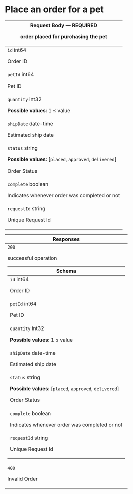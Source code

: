 # Place an order for a pet

<table style={{"display":"table","width":"100%"}}><thead><tr><th style={{"textAlign":"left"}}>Request Body <span style={{"opacity":"0.6"}}> — </span><strong style={{"fontSize":"var(--ifm-code-font-size)","color":"var(--openapi-required)"}}> REQUIRED</strong><div>

order placed for purchasing the pet

</div></th></tr></thead><tbody><tr><td><code>id</code><span style={{"opacity":"0.6"}}> int64</span><div style={{"marginTop":"var(--ifm-table-cell-padding)"}}>

Order ID

</div></td></tr><tr><td><code>petId</code><span style={{"opacity":"0.6"}}> int64</span><div style={{"marginTop":"var(--ifm-table-cell-padding)"}}>

Pet ID

</div></td></tr><tr><td><code>quantity</code><span style={{"opacity":"0.6"}}> int32</span><div style={{"marginTop":"var(--ifm-table-cell-padding)"}}>

**Possible values:** 1 ≤ value

</div></td></tr><tr><td><code>shipDate</code><span style={{"opacity":"0.6"}}> date-time</span><div style={{"marginTop":"var(--ifm-table-cell-padding)"}}>

Estimated ship date

</div></td></tr><tr><td><code>status</code><span style={{"opacity":"0.6"}}> string</span><div style={{"marginTop":"var(--ifm-table-cell-padding)"}}>

**Possible values:** [`placed`, `approved`, `delivered`]

</div><div style={{"marginTop":"var(--ifm-table-cell-padding)"}}>

Order Status

</div></td></tr><tr><td><code>complete</code><span style={{"opacity":"0.6"}}> boolean</span><div style={{"marginTop":"var(--ifm-table-cell-padding)"}}>

Indicates whenever order was completed or not

</div></td></tr><tr><td><code>requestId</code><span style={{"opacity":"0.6"}}> string</span><div style={{"marginTop":"var(--ifm-table-cell-padding)"}}>

Unique Request Id

</div></td></tr></tbody></table><table style={{"display":"table","width":"100%"}}><thead><tr><th style={{"textAlign":"left"}}>Responses</th></tr></thead><tbody><tr><td><div style={{"display":"flex"}}><div style={{"marginRight":"var(--ifm-table-cell-padding)"}}><code>200</code></div><div>

successful operation

</div></div><div><table style={{"display":"table","width":"100%","marginTop":"var(--ifm-table-cell-padding)","marginBottom":"0px"}}><thead><tr><th style={{"textAlign":"left"}}>Schema <div></div></th></tr></thead><tbody><tr><td><code>id</code><span style={{"opacity":"0.6"}}> int64</span><div style={{"marginTop":"var(--ifm-table-cell-padding)"}}>

Order ID

</div></td></tr><tr><td><code>petId</code><span style={{"opacity":"0.6"}}> int64</span><div style={{"marginTop":"var(--ifm-table-cell-padding)"}}>

Pet ID

</div></td></tr><tr><td><code>quantity</code><span style={{"opacity":"0.6"}}> int32</span><div style={{"marginTop":"var(--ifm-table-cell-padding)"}}>

**Possible values:** 1 ≤ value

</div></td></tr><tr><td><code>shipDate</code><span style={{"opacity":"0.6"}}> date-time</span><div style={{"marginTop":"var(--ifm-table-cell-padding)"}}>

Estimated ship date

</div></td></tr><tr><td><code>status</code><span style={{"opacity":"0.6"}}> string</span><div style={{"marginTop":"var(--ifm-table-cell-padding)"}}>

**Possible values:** [`placed`, `approved`, `delivered`]

</div><div style={{"marginTop":"var(--ifm-table-cell-padding)"}}>

Order Status

</div></td></tr><tr><td><code>complete</code><span style={{"opacity":"0.6"}}> boolean</span><div style={{"marginTop":"var(--ifm-table-cell-padding)"}}>

Indicates whenever order was completed or not

</div></td></tr><tr><td><code>requestId</code><span style={{"opacity":"0.6"}}> string</span><div style={{"marginTop":"var(--ifm-table-cell-padding)"}}>

Unique Request Id

</div></td></tr></tbody></table></div></td></tr><tr><td><div style={{"display":"flex"}}><div style={{"marginRight":"var(--ifm-table-cell-padding)"}}><code>400</code></div><div>

Invalid Order

</div></div><div></div></td></tr></tbody></table>